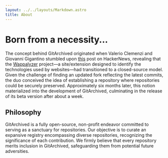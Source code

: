 ```yaml
---
layout: ../../layouts/Markdown.astro
title: About
---
```


# Born from a necessity...

The concept behind GitArchived originated when Valerio Clemenzi and Giovanni Gigantino stumbled upon [this](https://news.ycombinator.com/item?id=37236746) post on HackerNews, revealing that the [Wappalyzer](https://www.wappalyzer.com/) project—a site/extension designed to identify the technologies used by websites—had transitioned to a closed-source model. Given the challenge of finding an updated fork reflecting the latest commits, the duo conceived the idea of establishing a repository where repositories could be securely preserved. Approximately six months later, this notion materialized into the development of GitArchived, culminating in the release of its beta version after about a week.

## Philosophy

GitArchived is a fully open-source, non-profit endeavor committed to serving as a sanctuary for repositories. Our objective is to curate an expansive registry encompassing diverse repositories, recognizing the significance of each contribution. We firmly believe that every repository merits inclusion in GitArchived, safeguarding them from potential future adversities.
